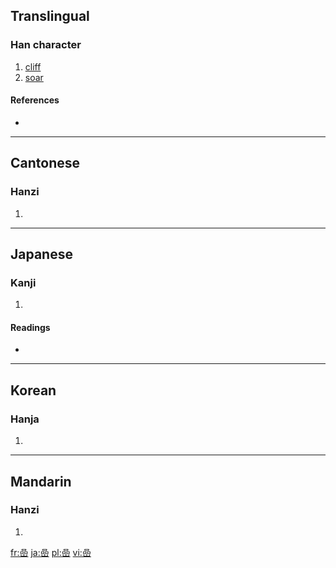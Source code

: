 ==Translingual==

===Han character===
{{Han char|rn=46|rad=山|as=09|sn=12|four=6077<sub>2</sub>|canj=口口口山 (RRRU), X口口口山 (XRRRU)}}

# [[cliff]]
# [[soar]]

====References====
* {{Han ref|kx=0316.290|dkj=08294|dj=0617.080|hdz=10787.020|uh=5D52|ud=23890|bh=D8E5|bd=55525}}

----

==Cantonese==

===Hanzi===
{{yue-hanzi|jyut=|y=ngaam4}}

# {{defn|Cantonese|sort=山09}}

----

==Japanese==

===Kanji===
{{ja-kanji|grade=|rs=山09}}

# {{defn|Japanese|sort=山09}}

====Readings====
* {{ja-readings|on=[[がん]] (gan)|kun=[[いわ]] (iwa), [[そびえる]] (sobieru)}}

----

==Korean==

===Hanja===
{{ko-hanja|hangeul=암|rv=am|mr=am}}

# {{defn|Korean|sort=山09}}

----

==Mandarin==

===Hanzi===
{{cmn-hanzi|pin=[[wèi]] ([[wei4]]), [[yán]] ([[yan2]])|wg=wei<sup>4</sup>, yen<sup>2</sup>}}

# {{defn|Mandarin|sort=山09}}

[[fr:嵒]]
[[ja:嵒]]
[[pl:嵒]]
[[vi:嵒]]